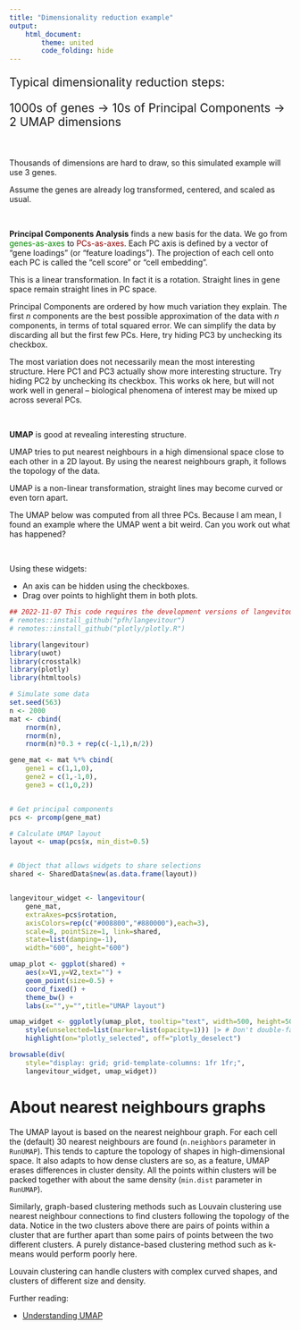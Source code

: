 ```yaml
---
title: "Dimensionality reduction example"
output:
    html_document:
        theme: united
        code_folding: hide
---
```


<style>
.main-container {
    margin-left: 50px;
    margin-right: 50px;
    max-width: 2000px;
}
</style>

<div style="font-size: 150%">
Typical dimensionality reduction steps: 

1000s of genes &rarr; 10s of Principal Components &rarr; 2 UMAP dimensions
</div>

<br>

Thousands of dimensions are hard to draw, so this simulated example will use 3 genes. 

Assume the genes are already log transformed, centered, and scaled as usual.

<br>

**Principal Components Analysis** finds a new basis for the data. We go from <span style="color: #008800">genes-as-axes</span> to <span style="color: #880000">PCs-as-axes</span>. Each PC axis is defined by a vector of "gene loadings" (or "feature loadings"). The projection of each cell onto each PC is called the "cell score" or "cell embedding".

This is a linear transformation. In fact it is a rotation. Straight lines in gene space remain straight lines in PC space.

Principal Components are ordered by how much variation they explain. The first *n* components are the best possible approximation of the data with *n* components, in terms of total squared error. We can simplify the data by discarding all but the first few PCs. Here, try hiding PC3 by unchecking its checkbox.

The most variation does not necessarily mean the most interesting structure. Here PC1 and PC3 actually show more interesting structure. Try hiding PC2 by unchecking its checkbox. This works ok here, but will not work well in general -- biological phenomena of interest may be mixed up across several PCs.

<br>

**UMAP** is good at revealing interesting structure.

UMAP tries to put nearest neighbours in a high dimensional space close to each other in a 2D layout. By using the nearest neighbours graph, it follows the topology of the data.

UMAP is a non-linear transformation, straight lines may become curved or even torn apart.

The UMAP below was computed from all three PCs. Because I am mean, I found an example where the UMAP went a bit weird. Can you work out what has happened?

<br>

Using these widgets:

* An axis can be hidden using the checkboxes.
* Drag over points to highlight them in both plots.

```r
## 2022-11-07 This code requires the development versions of langevitour and plotly.R
# remotes::install_github("pfh/langevitour")
# remotes::install_github("plotly/plotly.R")

library(langevitour)
library(uwot)
library(crosstalk)
library(plotly)
library(htmltools)

# Simulate some data
set.seed(563)
n <- 2000
mat <- cbind(
    rnorm(n),
    rnorm(n),
    rnorm(n)*0.3 + rep(c(-1,1),n/2))

gene_mat <- mat %*% cbind(
    gene1 = c(1,1,0),
    gene2 = c(1,-1,0),
    gene3 = c(1,0,2))


# Get principal components
pcs <- prcomp(gene_mat)

# Calculate UMAP layout
layout <- umap(pcs$x, min_dist=0.5)


# Object that allows widgets to share selections
shared <- SharedData$new(as.data.frame(layout))


langevitour_widget <- langevitour(
    gene_mat, 
    extraAxes=pcs$rotation, 
    axisColors=rep(c("#008800","#880000"),each=3), 
    scale=8, pointSize=1, link=shared, 
    state=list(damping=-1),
    width="600", height="600")

umap_plot <- ggplot(shared) + 
    aes(x=V1,y=V2,text="") + 
    geom_point(size=0.5) + 
    coord_fixed() +
    theme_bw() +
    labs(x="",y="",title="UMAP layout")

umap_widget <- ggplotly(umap_plot, tooltip="text", width=500, height=500) |> 
    style(unselected=list(marker=list(opacity=1))) |> # Don't double-fade unselected points
    highlight(on="plotly_selected", off="plotly_deselect")

browsable(div(
    style="display: grid; grid-template-columns: 1fr 1fr;", 
    langevitour_widget, umap_widget))

```

# About nearest neighbours graphs

The UMAP layout is based on the nearest neighbour graph. For each cell the (default) 30 nearest neighbours are found (`n.neighbors` parameter in `RunUMAP`). This tends to capture the topology of shapes in high-dimensional space. It also adapts to how dense clusters are so, as a feature, UMAP erases differences in cluster density. All the points within clusters will be packed together with about the same density (`min.dist` parameter in `RunUMAP`).

Similarly, graph-based clustering methods such as Louvain clustering use nearest neighbour connections to find clusters following the topology of the data. Notice in the two clusters above there are pairs of points within a cluster that are further apart than some pairs of points between the two different clusters. A purely distance-based clustering method such as k-means would perform poorly here. 

Louvain clustering can handle clusters with complex curved shapes, and clusters of different size and density.

Further reading:

* [Understanding UMAP](https://pair-code.github.io/understanding-umap/)

